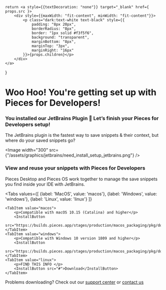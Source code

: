     return <a style={{textDecoration: "none"}} target="_blank" href={ props.src }>
        <div style={{maxWidth: "fit-content", minWidth: "fit-content"}}>
            <p class="dark:text-white text-black" style={{
                padding: "8px 20px",
                borderRadius: "8px",
                border: "1px solid #f3f5f6",
                background: "transparent",
                marginBottom: "8px",
                marginTop: "3px",
                marginRight: "16px"
            }}>{props.children}</p>
        </div>
    </a>
}

# Woo Hoo! You're getting set up with Pieces for Developers!

### You installed our JetBrains Plugin 🎉 Let’s finish your Pieces for Developers setup!

The JetBrains plugin is the fastest way to save snippets & their context, but where do your saved snippets go?

<Image width="300" src={"/assets/graphics/jetbrains/need_install_setup_jetbrains.png"} />

### View and reuse your snippets with Pieces for Developers

Pieces Desktop and Pieces OS work together to manage the save snippets you find inside your IDE with JetBrains.

<Tabs
    values={[
        {label: 'MacOS', value: 'macos'},
        {label: 'Windows', value: 'windows'},
        {label: 'Linux', value: 'linux'}
    ]}
>
    <TabItem value="macos">
        <p>Compatible with macOS 10.15 (Catalina) and higher</p>
        <InstallButton
            src="https://builds.pieces.app/stages/production/macos_packaging/pkg/download">Download</InstallButton>
    </TabItem>
    <TabItem value="windows">
        <p>Compatible with Windows 10 version 1809 and higher</p>
        <InstallButton
            src="https://builds.pieces.app/stages/production/macos_packaging/pkg/download">Download</InstallButton>
    </TabItem>
    <TabItem value="linux">
        <p>FIND THIS INFO </p>
        <InstallButton src="#">Download</InstallButton>
    </TabItem>
</Tabs>

Problems downloading? Check out our <a href="/support">support center</a> or <a href="mailto:support@pieces.app">contact us</a>
